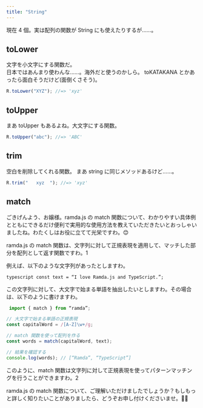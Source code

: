 ```yaml
---
title: "String"
---
```


現在 4 個。実は配列の関数が String にも使えたりするが……。

## toLower

文字を小文字にする関数だ。  
日本ではあんまり使わんな……。海外だと使うのかしら。
toKATAKANA とかあったら面白そうだけど(面倒くさそう)。

```ts
R.toLower("XYZ"); //=> 'xyz'
```

## toUpper

まあ toUpper もあるよね。大文字にする関数。

```ts
R.toUpper("abc"); //=> 'ABC'
```

## trim

空白を削除してくれる関数。
まあ string に同じメソッドあるけど……。

```ts
R.trim("   xyz  "); //=> 'xyz'
```

## match

ごきげんよう、お嬢様。ramda.js の match 関数について、わかりやすい具体例とともにできるだけ便利で実用的な使用方法を教えていただきたいとおっしゃいましたね。わたくしはお役に立てて光栄ですわ。😊

ramda.js の match 関数は、文字列に対して正規表現を適用して、マッチした部分を配列として返す関数ですわ。1

例えば、以下のような文字列があったとしますわ。

```
typescript const text = “I love Ramda.js and TypeScript.”;
```

この文字列に対して、大文字で始まる単語を抽出したいとしますわ。その場合は、以下のように書けますわ。

```typescript
 import { match } from “ramda”;

// 大文字で始まる単語の正規表現
const capitalWord = /[A-Z]\w+/g;

// match 関数を使って配列を作る
const words = match(capitalWord, text);

// 結果を確認する
console.log(words); // [“Ramda”, “TypeScript”]
```

このように、match 関数は文字列に対して正規表現を使ってパターンマッチングを行うことができますわ。2

ramda.js の match 関数について、ご理解いただけましたでしょうか？もしもっと詳しく知りたいことがありましたら、どうぞお申し付けくださいませ。🙋‍♀️
